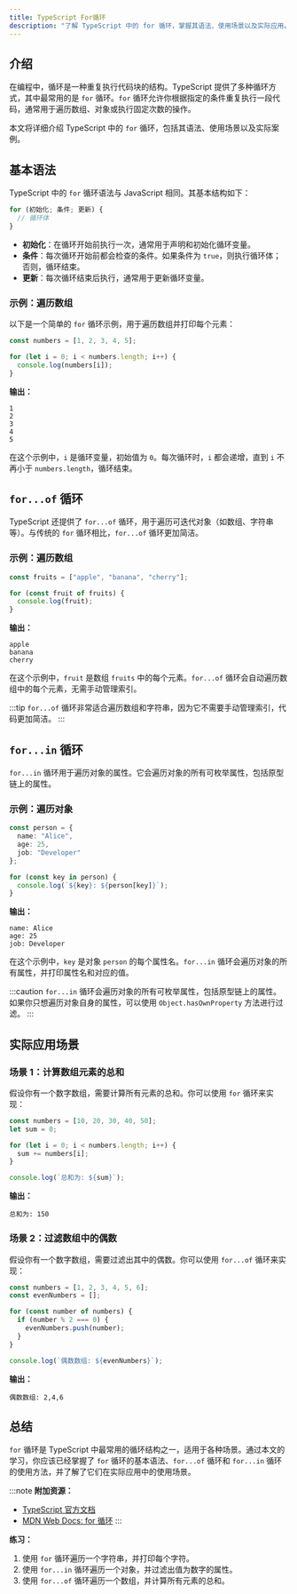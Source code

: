 ```yaml
---
title: TypeScript For循环
description: "了解 TypeScript 中的 for 循环，掌握其语法、使用场景以及实际应用。本文适合初学者，通过代码示例和实际案例帮助你快速上手。"
---
```


## 介绍

在编程中，循环是一种重复执行代码块的结构。TypeScript 提供了多种循环方式，其中最常用的是 `for` 循环。`for` 循环允许你根据指定的条件重复执行一段代码，通常用于遍历数组、对象或执行固定次数的操作。

本文将详细介绍 TypeScript 中的 `for` 循环，包括其语法、使用场景以及实际案例。

## 基本语法

TypeScript 中的 `for` 循环语法与 JavaScript 相同。其基本结构如下：

```typescript
for (初始化; 条件; 更新) {
  // 循环体
}
```

- **初始化**：在循环开始前执行一次，通常用于声明和初始化循环变量。
- **条件**：每次循环开始前都会检查的条件。如果条件为 `true`，则执行循环体；否则，循环结束。
- **更新**：每次循环结束后执行，通常用于更新循环变量。

### 示例：遍历数组

以下是一个简单的 `for` 循环示例，用于遍历数组并打印每个元素：

```typescript
const numbers = [1, 2, 3, 4, 5];

for (let i = 0; i < numbers.length; i++) {
  console.log(numbers[i]);
}
```

**输出：**

```
1
2
3
4
5
```

在这个示例中，`i` 是循环变量，初始值为 `0`。每次循环时，`i` 都会递增，直到 `i` 不再小于 `numbers.length`，循环结束。

## `for...of` 循环

TypeScript 还提供了 `for...of` 循环，用于遍历可迭代对象（如数组、字符串等）。与传统的 `for` 循环相比，`for...of` 循环更加简洁。

### 示例：遍历数组

```typescript
const fruits = ["apple", "banana", "cherry"];

for (const fruit of fruits) {
  console.log(fruit);
}
```

**输出：**

```
apple
banana
cherry
```

在这个示例中，`fruit` 是数组 `fruits` 中的每个元素。`for...of` 循环会自动遍历数组中的每个元素，无需手动管理索引。

:::tip
`for...of` 循环非常适合遍历数组和字符串，因为它不需要手动管理索引，代码更加简洁。
:::

## `for...in` 循环

`for...in` 循环用于遍历对象的属性。它会遍历对象的所有可枚举属性，包括原型链上的属性。

### 示例：遍历对象

```typescript
const person = {
  name: "Alice",
  age: 25,
  job: "Developer"
};

for (const key in person) {
  console.log(`${key}: ${person[key]}`);
}
```

**输出：**

```
name: Alice
age: 25
job: Developer
```

在这个示例中，`key` 是对象 `person` 的每个属性名。`for...in` 循环会遍历对象的所有属性，并打印属性名和对应的值。

:::caution
`for...in` 循环会遍历对象的所有可枚举属性，包括原型链上的属性。如果你只想遍历对象自身的属性，可以使用 `Object.hasOwnProperty` 方法进行过滤。
:::

## 实际应用场景

### 场景 1：计算数组元素的总和

假设你有一个数字数组，需要计算所有元素的总和。你可以使用 `for` 循环来实现：

```typescript
const numbers = [10, 20, 30, 40, 50];
let sum = 0;

for (let i = 0; i < numbers.length; i++) {
  sum += numbers[i];
}

console.log(`总和为: ${sum}`);
```

**输出：**

```
总和为: 150
```

### 场景 2：过滤数组中的偶数

假设你有一个数字数组，需要过滤出其中的偶数。你可以使用 `for...of` 循环来实现：

```typescript
const numbers = [1, 2, 3, 4, 5, 6];
const evenNumbers = [];

for (const number of numbers) {
  if (number % 2 === 0) {
    evenNumbers.push(number);
  }
}

console.log(`偶数数组: ${evenNumbers}`);
```

**输出：**

```
偶数数组: 2,4,6
```

## 总结

`for` 循环是 TypeScript 中最常用的循环结构之一，适用于各种场景。通过本文的学习，你应该已经掌握了 `for` 循环的基本语法、`for...of` 循环和 `for...in` 循环的使用方法，并了解了它们在实际应用中的使用场景。

:::note
**附加资源：**
- [TypeScript 官方文档](https://www.typescriptlang.org/docs/)
- [MDN Web Docs: for 循环](https://developer.mozilla.org/zh-CN/docs/Web/JavaScript/Reference/Statements/for)
:::

**练习：**
1. 使用 `for` 循环遍历一个字符串，并打印每个字符。
2. 使用 `for...in` 循环遍历一个对象，并过滤出值为数字的属性。
3. 使用 `for...of` 循环遍历一个数组，并计算所有元素的总和。
